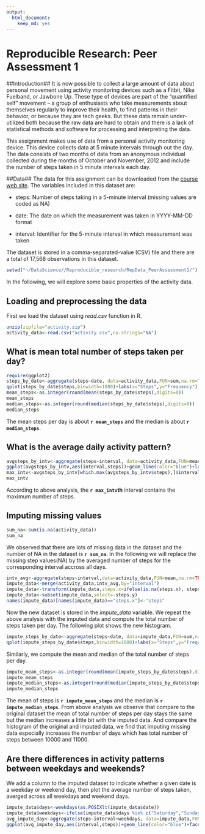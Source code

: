 ```yaml
---
output:
  html_document:
    keep_md: yes
---
```


# Reproducible Research: Peer Assessment 1

##Introduction##
It is now possible to collect a large amount of data about personal movement using activity monitoring devices such as a Fitbit, Nike Fuelband, or Jawbone Up. These type of devices are part of the “quantified self” movement – a group of enthusiasts who take measurements about themselves regularly to improve their health, to find patterns in their behavior, or because they are tech geeks. But these data remain under-utilized both because the raw data are hard to obtain and there is a lack of statistical methods and software for processing and interpreting the data.

This assignment makes use of data from a personal activity monitoring device. This device collects data at 5 minute intervals through out the day. The data consists of two months of data from an anonymous individual collected during the months of October and November, 2012 and include the number of steps taken in 5 minute intervals each day. 

##Data##
The data for this assignment can be downloaded from the [course web site](https://d396qusza40orc.cloudfront.net/repdata%2Fdata%2Factivity.zip). The variables included in this dataset are:

- steps: Number of steps taking in a 5-minute interval (missing values are coded as NA)

- date: The date on which the measurement was taken in YYYY-MM-DD format

- interval: Identifier for the 5-minute interval in which measurement was taken

The dataset is stored in a comma-separated-value (CSV) file and there are a total of 17,568 observations in this dataset.
```r
setwd("~/DataScience//Reproducible_research/RepData_PeerAssessment1/")
```
In the following, we will explore some basic properties of the activity data. 

## Loading and preprocessing the data
First we load the dataset using *read.csv* function in R.
```r
unzip(zipfile="activity.zip")
activity_data<-read.csv("activity.csv",na.strings="NA")
```

## What is mean total number of steps taken per day?
```r
require(ggplot2)
steps_by_date<-aggregate(steps~date, data=activity_data,FUN=sum,na.rm=TRUE)
qplot(steps_by_date$steps,binwidth=1000)+labs(x="Steps",y="Frequency")
mean_steps<-as.integer(round(mean(steps_by_date$steps),digits=0))
mean_steps
median_steps<-as.integer(round(median(steps_by_date$steps),digits=0))
median_steps
```
The mean steps per day is about **`r mean_steps`** and the median is about **`r median_steps`**.

## What is the average daily activity pattern?
```r
avgsteps_by_intv<-aggregate(steps~interval, data=activity_data,FUN=mean,na.rm=TRUE)
ggplot(avgsteps_by_intv,aes(interval,steps))+geom_line(color="blue")+labs(x="Intervals",y="Averaged steps")
max_intv<-avgsteps_by_intv[which.max(avgsteps_by_intv$steps),]$interval
max_intv
```
According to above analysis, the **`r max_intv`th** interval contains the maximum number of steps.

## Imputing missing values
```r
sum_na<-sum(is.na(activity_data))
sum_na
```
We observed that there are lots of missing data in the dataset and the number of NA in the dataset is **`r sum_na`**. In the following we will replace the missing step values(NA) by the averaged number of steps for the corresponding interval accross all days.
```r
intv_avg<-aggregate(steps~interval,data=activity_data,FUN=mean,na.rm=TRUE)
impute_data<-merge(activity_data,intv_avg,by="interval")
impute_data<-transform(impute_data,steps.x=ifelse(is.na(steps.x), steps.y, steps.x))
impute_data<-subset(impute_data,select=-steps.y)
names(impute_data)[names(impute_data)=="steps.x"]<-"steps"
```
Now the new dataset is stored in the *impute_data* variable. We repeat the above analysis with the imputed data and compute the total number of steps taken per day. The following plot shows the new histogram.

```r
impute_steps_by_date<-aggregate(steps~date, data=impute_data,FUN=sum,na.rm=TRUE)
qplot(impute_steps_by_date$steps,binwidth=1000)+labs(x="Steps",y="Frequency")
```

Similarly, we compute the mean and median of the total number of steps per day.
```r
impute_mean_steps<-as.integer(round(mean(impute_steps_by_date$steps),digits=0))
impute_mean_steps
impute_median_steps<-as.integer(round(median(impute_steps_by_date$steps),digits=0))
impute_median_steps
```
The mean of steps is **`r impute_mean_steps`** and the median is **`r impute_median_steps`**. From above analysis we observe that compare to the original dataset the mean of total number of steps per day stays the same but the median increases a little bit with the imputed data. And compare the histogram of the original and imputed data, we find that imputing missing data especially increases the number of days which has total number of steps between 10000 and 11000. 

## Are there differences in activity patterns between weekdays and weekends?
We add a column to the imputed dataset to indicate whether a given date is a weekday or weekend day, then plot the average number of steps taken, averged across all weekdays and weekend days. 
```r
impute_data$days<-weekdays(as.POSIXlt(impute_data$date))
impute_data$weekdays<-ifelse(impute_data$days %in% c("Saturday","Sunday"),"weekend","weekday")
avg_impute_day<-aggregate(steps~interval+weekdays, data=impute_data,FUN=mean)
ggplot(avg_impute_day,aes(interval,steps))+geom_line(color="blue")+facet_wrap(~weekdays,nrow=2,ncol=1)+labs(x="Intervals",y="Number of steps")
```
